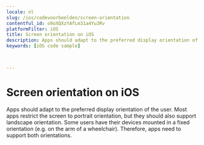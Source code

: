 ```yaml
---
locale: nl
slug: /ios/codevoorbeelden/screen-orientation
contentful_id: o9oXQXzYAfLm31a4Yu3Rv
platformFilter: iOS
title: Screen orientation on iOS
description: Apps should adapt to the preferred display orientation of the user.
keywords: [iOS code sample]


	
---
```


# Screen orientation on iOS

Apps should adapt to the preferred display orientation of the user. Most apps restrict the screen to portrait orientation, but they should also support landscape orientation. Some users have their devices mounted in a fixed orientation (e.g. on the arm of a wheelchair). Therefore, apps need to support both orientations.

<CodeSample id="screen-orientation" locale="nl" platform="ios"/>